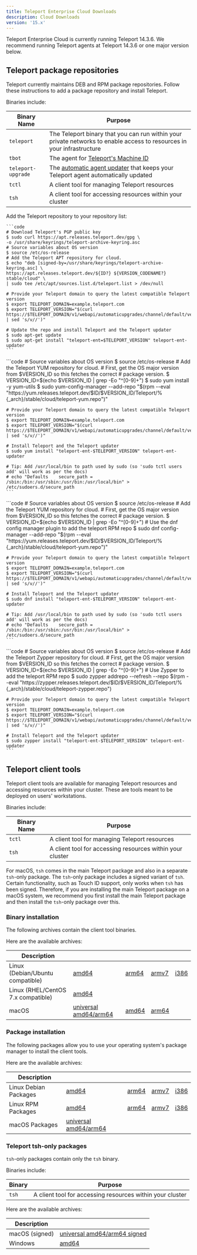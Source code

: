 ```yaml
---
title: Teleport Enterprise Cloud Downloads
description: Cloud Downloads
version: '15.x'
---
```


Teleport Enterprise Cloud is currently running Teleport 14.3.6. We recommend
running Teleport agents at Teleport 14.3.6 or one major version
below.

## Teleport package repositories

Teleport currently maintains DEB and RPM package repositories. Follow these
instructions to add a package repository and install Teleport.

Binaries include:

| Binary Name        | Purpose                                                                                                                        |
| ------------------ | ------------------------------------------------------------------------------------------------------------------------------ |
| `teleport`         | The Teleport binary that you can run within your private networks to enable access to resources in your infrastructure         |
| `tbot`             | The agent for [Teleport's Machine ID](/docs/machine-id/introduction)                                                           |
| `teleport-upgrade` | The [automatic agent updater](/docs/architecture/agent-update-management) that keeps your Teleport agent automatically updated |
| `tctl`             | A client tool for managing Teleport resources                                                                                  |
| `tsh`              | A client tool for accessing resources within your cluster                                                                      |

<Tabs>
  <Tab title="Debian 9+/Ubuntu 16.04+ (apt)">
    Add the Teleport repository to your repository list:

    ```code
    # Download Teleport's PGP public key
    $ sudo curl https://apt.releases.teleport.dev/gpg \
    -o /usr/share/keyrings/teleport-archive-keyring.asc
    # Source variables about OS version
    $ source /etc/os-release
    # Add the Teleport APT repository for cloud.
    $ echo "deb [signed-by=/usr/share/keyrings/teleport-archive-keyring.asc] \
    https://apt.releases.teleport.dev/${ID?} ${VERSION_CODENAME?} stable/cloud" \
    | sudo tee /etc/apt/sources.list.d/teleport.list > /dev/null

    # Provide your Teleport domain to query the latest compatible Teleport version
    $ export TELEPORT_DOMAIN=example.teleport.com
    $ export TELEPORT_VERSION="$(curl https://$TELEPORT_DOMAIN/v1/webapi/automaticupgrades/channel/default/version | sed 's/v//')"

    # Update the repo and install Teleport and the Teleport updater
    $ sudo apt-get update
    $ sudo apt-get install "teleport-ent=$TELEPORT_VERSION" teleport-ent-updater
    ```
  </Tab>

  <Tab title="Amazon Linux 2/RHEL 7/CentOS 7 (yum)">
    ```code
    # Source variables about OS version
    $ source /etc/os-release
    # Add the Teleport YUM repository for cloud.
    # First, get the OS major version from $VERSION_ID so this fetches the correct
    # package version.
    $ VERSION_ID=$(echo $VERSION_ID | grep -Eo "^[0-9]+")
    $ sudo yum install -y yum-utils
    $ sudo yum-config-manager --add-repo "$(rpm --eval "https://yum.releases.teleport.dev/$ID/$VERSION_ID/Teleport/%{_arch}/stable/cloud/teleport-yum.repo")"

    # Provide your Teleport domain to query the latest compatible Teleport version
    $ export TELEPORT_DOMAIN=example.teleport.com
    $ export TELEPORT_VERSION="$(curl https://$TELEPORT_DOMAIN/v1/webapi/automaticupgrades/channel/default/version | sed 's/v//')"

    # Install Teleport and the Teleport updater
    $ sudo yum install "teleport-ent-$TELEPORT_VERSION" teleport-ent-updater

    # Tip: Add /usr/local/bin to path used by sudo (so 'sudo tctl users add' will work as per the docs)
    # echo "Defaults    secure_path = /sbin:/bin:/usr/sbin:/usr/bin:/usr/local/bin" > /etc/sudoers.d/secure_path
    ```
  </Tab>

  <Tab title="Amazon Linux 2023/RHEL 8+ (dnf)">
    ```code
    # Source variables about OS version
    $ source /etc/os-release
    # Add the Teleport YUM repository for cloud.
    # First, get the OS major version from $VERSION_ID so this fetches the correct
    # package version.
    $ VERSION_ID=$(echo $VERSION_ID | grep -Eo "^[0-9]+")
    # Use the dnf config manager plugin to add the teleport RPM repo
    $ sudo dnf config-manager --add-repo "$(rpm --eval "https://yum.releases.teleport.dev/$ID/$VERSION_ID/Teleport/%{_arch}/stable/cloud/teleport-yum.repo")"

    # Provide your Teleport domain to query the latest compatible Teleport version
    $ export TELEPORT_DOMAIN=example.teleport.com
    $ export TELEPORT_VERSION="$(curl https://$TELEPORT_DOMAIN/v1/webapi/automaticupgrades/channel/default/version | sed 's/v//')"

    # Install Teleport and the Teleport updater
    $ sudo dnf install "teleport-ent-$TELEPORT_VERSION" teleport-ent-updater

    # Tip: Add /usr/local/bin to path used by sudo (so 'sudo tctl users add' will work as per the docs)
    # echo "Defaults    secure_path = /sbin:/bin:/usr/sbin:/usr/bin:/usr/local/bin" > /etc/sudoers.d/secure_path
    ```
  </Tab>

  <Tab title="SLES 12 SP5+ and 15 SP5+ (zypper)">
    ```code
    # Source variables about OS version
    $ source /etc/os-release
    # Add the Teleport Zypper repository for cloud.
    # First, get the OS major version from $VERSION_ID so this fetches the correct
    # package version.
    $ VERSION_ID=$(echo $VERSION_ID | grep -Eo "^[0-9]+")
    # Use Zypper to add the teleport RPM repo
    $ sudo zypper addrepo --refresh --repo $(rpm --eval "https://zypper.releases.teleport.dev/$ID/$VERSION_ID/Teleport/%{_arch}/stable/cloud/teleport-zypper.repo")

    # Provide your Teleport domain to query the latest compatible Teleport version
    $ export TELEPORT_DOMAIN=example.teleport.com
    $ export TELEPORT_VERSION="$(curl https://$TELEPORT_DOMAIN/v1/webapi/automaticupgrades/channel/default/version | sed 's/v//')"

    # Install Teleport and the Teleport updater
    $ sudo zypper install "teleport-ent-$TELEPORT_VERSION" teleport-ent-updater
    ```
  </Tab>
</Tabs>

## Teleport client tools

Teleport client tools are available for managing Teleport resources and accessing
resources within your cluster. These are tools meant to be deployed on users' workstations.

Binaries include:

| Binary Name | Purpose                                                   |
| ----------- | --------------------------------------------------------- |
| `tctl`      | A client tool for managing Teleport resources             |
| `tsh`       | A client tool for accessing resources within your cluster |

For macOS, `tsh` comes in the main Teleport package and also in a separate `tsh`-only package.
The `tsh`-only package includes a signed variant of `tsh`. Certain functionality, such as Touch ID support,
only works when `tsh` has been signed. Therefore, if you are installing the main Teleport package on a macOS system,
we recommend you first install the main Teleport package and then install the `tsh`-only package over this.

### Binary installation

The following archives contain the client tool binaries.

Here are the available archives:

| Description                        |                                                                                                    |                                                                                |                                                                                |                                                                            |
| ---------------------------------- | -------------------------------------------------------------------------------------------------- | ------------------------------------------------------------------------------ | ------------------------------------------------------------------------------ | -------------------------------------------------------------------------- |
| Linux (Debian/Ubuntu compatible)   | [amd64](https://cdn.teleport.dev/teleport-ent-v14.3.6-linux-amd64-bin.tar.gz)                      | [arm64](https://cdn.teleport.dev/teleport-ent-v14.3.6-linux-arm64-bin.tar.gz)  | [armv7](https://cdn.teleport.dev/teleport-ent-v14.3.6-linux-arm-bin.tar.gz)    | [i386](https://cdn.teleport.dev/teleport-ent-v14.3.6-linux-386-bin.tar.gz) |
| Linux (RHEL/CentOS 7.x compatible) | [amd64](https://cdn.teleport.dev/teleport-ent-v14.3.6-linux-amd64-centos7-bin.tar.gz)              |                                                                                |                                                                                |                                                                            |
| macOS                              | [universal amd64/arm64](https://cdn.teleport.dev/teleport-ent-v14.3.6-darwin-universal-bin.tar.gz) | [amd64](https://cdn.teleport.dev/teleport-ent-v14.3.6-darwin-amd64-bin.tar.gz) | [arm64](https://cdn.teleport.dev/teleport-ent-v14.3.6-darwin-arm64-bin.tar.gz) |                                                                            |

### Package installation

The following packages allow you to use your operating system's package manager
to install the client tools.

Here are the available archives:

| Description           |                                                                           |                                                                   |                                                                 |                                                                 |
| --------------------- | ------------------------------------------------------------------------- | ----------------------------------------------------------------- | --------------------------------------------------------------- | --------------------------------------------------------------- |
| Linux Debian Packages | [amd64](https://cdn.teleport.dev/teleport-ent_14.3.6_amd64.deb)           | [arm64](https://cdn.teleport.dev/teleport-ent_14.3.6_arm64.deb)   | [armv7](https://cdn.teleport.dev/teleport-ent_14.3.6_arm.deb)   | [i386](https://cdn.teleport.dev/teleport-ent_14.3.6_i386.deb)   |
| Linux RPM Packages    | [amd64](https://cdn.teleport.dev/teleport-ent-14.3.6-1.x86_64.rpm)        | [arm64](https://cdn.teleport.dev/teleport-ent-14.3.6-1.arm64.rpm) | [armv7](https://cdn.teleport.dev/teleport-ent-14.3.6-1.arm.rpm) | [i386](https://cdn.teleport.dev/teleport-ent-14.3.6-1.i386.rpm) |
| macOS Packages        | [universal amd64/arm64](https://cdn.teleport.dev/teleport-ent-14.3.6.pkg) |                                                                   |                                                                 |                                                                 |

### Teleport tsh-only packages

`tsh`-only packages contain only the `tsh` binary.

Binaries include:

| Binary | Purpose                                                   |
| ------ | --------------------------------------------------------- |
| `tsh`  | A client tool for accessing resources within your cluster |

Here are the available archives:

| Description    |                                                                          |
| -------------- | ------------------------------------------------------------------------ |
| macOS (signed) | [universal amd64/arm64 signed](https://cdn.teleport.dev/tsh-14.3.6.pkg)  |
| Windows        | [amd64](https://cdn.teleport.dev/teleport-v14.3.6-windows-amd64-bin.zip) |
